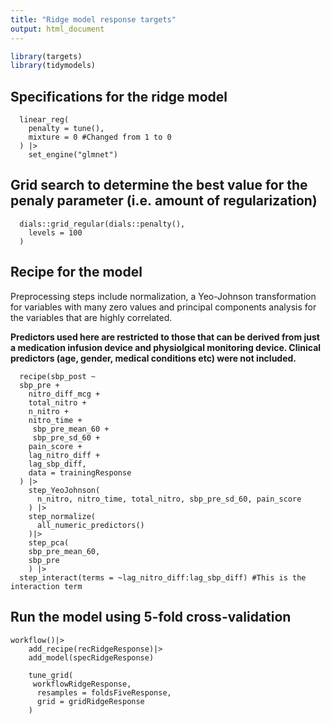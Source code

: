 ```yaml
---
title: "Ridge model response targets"
output: html_document
---
```


```r
library(targets)
library(tidymodels)
```

## Specifications for the ridge model

```targets
  linear_reg(
    penalty = tune(),
    mixture = 0 #Changed from 1 to 0
  ) |>
    set_engine("glmnet")
```

## Grid search to determine the best value for the penaly parameter (i.e. amount of regularization)

```targets
  dials::grid_regular(dials::penalty(),
    levels = 100
  )
```

## Recipe for the model

Preprocessing steps include normalization, a Yeo-Johnson transformation for variables with many zero values and principal components analysis for the variables that are highly correlated.

**Predictors used here are restricted to those that can be derived from just a medication infusion device and physiolgical monitoring device. Clinical predictors (age, gender, medical conditions etc) were not included.**

```targets
  recipe(sbp_post ~
  sbp_pre +
    nitro_diff_mcg +
    total_nitro +
    n_nitro +
    nitro_time +
     sbp_pre_mean_60 +
     sbp_pre_sd_60 +
    pain_score +
    lag_nitro_diff +
    lag_sbp_diff,
    data = trainingResponse
  ) |>
    step_YeoJohnson(
      n_nitro, nitro_time, total_nitro, sbp_pre_sd_60, pain_score
    ) |>
    step_normalize(
      all_numeric_predictors()
    )|>
    step_pca(
    sbp_pre_mean_60,
    sbp_pre
    ) |> 
  step_interact(terms = ~lag_nitro_diff:lag_sbp_diff) #This is the interaction term

```

## Run the model using 5-fold cross-validation

```targets
workflow()|>
    add_recipe(recRidgeResponse)|>
    add_model(specRidgeResponse)
```

```targets
    tune_grid(
     workflowRidgeResponse,
      resamples = foldsFiveResponse,
      grid = gridRidgeResponse
    )
```


